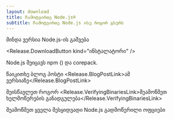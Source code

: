 ```yaml
---
layout: download
title: ჩამოტვირთე Node.js®
subtitle: ჩამოტვირთე Node.js ისე როგორ გსურს
---
```


<section>
  მინდა <Release.VersionDropdown /> ვერსია Node.js-ის <Release.OperatingSystemDropdown exclude={["LINUX"]} /> გაშვება <Release.BitnessDropdown />

  <Release.DownloadButton kind="ინსტალატორი" />
</section>

<section>
  Node.js შეიცავს <LinkWithArrow href="https://npmjs.com">npm</LinkWithArrow> (<Release.NpmVersion />) და corepack.

  წაიკითხე ბლოგ პოსტი <Release.BlogPostLink>ამ ვერსიაზე</Release.BlogPostLink>

  შეისწავლეთ როგორ <Release.VerifyingBinariesLink>შეამოწმეთ ხელმოწერების განადგულება</Release.VerifyingBinariesLink>

  შეამოწმეთ ყველა შესყიდვადი Node.js <LinkWithArrow href="https://nodejs.org/dist/">გადმოწერილი ოფციები</LinkWithArrow>
</section>
